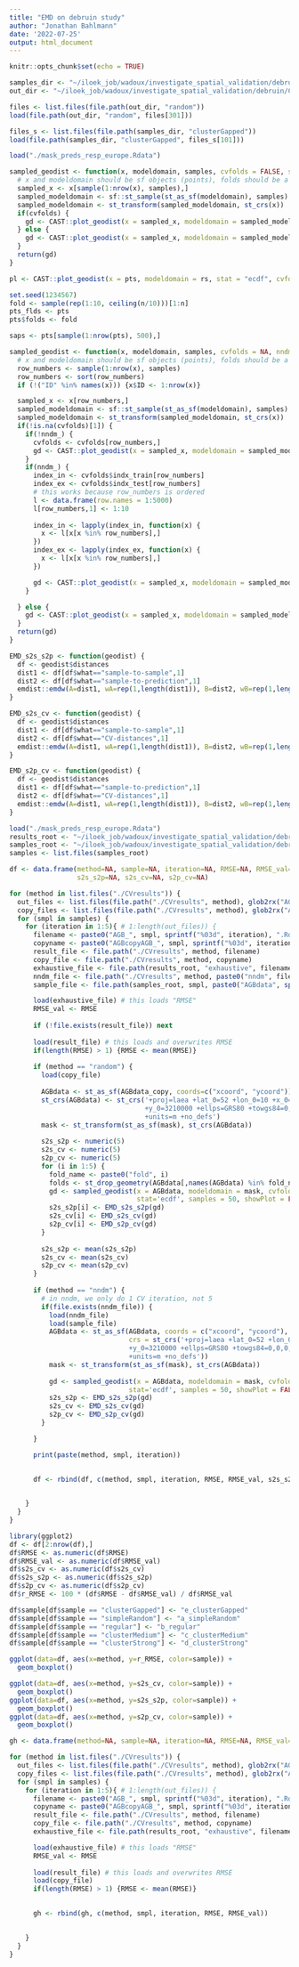 ```yaml
---
title: "EMD on debruin study"
author: "Jonathan Bahlmann"
date: '2022-07-25'
output: html_document
---
```


```r
knitr::opts_chunk$set(echo = TRUE)
```

```r
samples_dir <- "~/iloek_job/wadoux/investigate_spatial_validation/debruin/samples/"
out_dir <- "~/iloek_job/wadoux/investigate_spatial_validation/debruin/CVresults/"

files <- list.files(file.path(out_dir, "random"))
load(file.path(out_dir, "random", files[301]))

files_s <- list.files(file.path(samples_dir, "clusterGapped"))
load(file.path(samples_dir, "clusterGapped", files_s[101]))

load("./mask_preds_resp_europe.Rdata")

sampled_geodist <- function(x, modeldomain, samples, cvfolds = FALSE, stat = 'ecdf') {
  # x and modeldomain should be sf objects (points), folds should be a column in x
  sampled_x <- x[sample(1:nrow(x), samples),]
  sampled_modeldomain <- sf::st_sample(st_as_sf(modeldomain), samples)
  sampled_modeldomain <- st_transform(sampled_modeldomain, st_crs(x))
  if(cvfolds) {
    gd <- CAST::plot_geodist(x = sampled_x, modeldomain = sampled_modeldomain, cvfolds = sampled_x$folds, stat = stat)
  } else {
    gd <- CAST::plot_geodist(x = sampled_x, modeldomain = sampled_modeldomain, stat = stat)
  }
  return(gd)
}

pl <- CAST::plot_geodist(x = pts, modeldomain = rs, stat = "ecdf", cvfolds = fold)

set.seed(1234567)
fold <- sample(rep(1:10, ceiling(n/10)))[1:n]
pts_flds <- pts
pts$folds <- fold

saps <- pts[sample(1:nrow(pts), 500),]
```

```r
sampled_geodist <- function(x, modeldomain, samples, cvfolds = NA, nndm_=TRUE, stat = 'ecdf', showPlot = TRUE) {
  # x and modeldomain should be sf objects (points), folds should be a vector
  row_numbers <- sample(1:nrow(x), samples)
  row_numbers <- sort(row_numbers)
  if (!("ID" %in% names(x))) {x$ID <- 1:nrow(x)}

  sampled_x <- x[row_numbers,]
  sampled_modeldomain <- sf::st_sample(st_as_sf(modeldomain), samples)
  sampled_modeldomain <- st_transform(sampled_modeldomain, st_crs(x))
  if(!is.na(cvfolds)[1]) {
    if(!nndm_) {
      cvfolds <- cvfolds[row_numbers,]
      gd <- CAST::plot_geodist(x = sampled_x, modeldomain = sampled_modeldomain, cvfolds = cvfolds, stat = stat, showPlot = showPlot)
    }
    if(nndm_) {
      index_in <- cvfolds$indx_train[row_numbers]
      index_ex <- cvfolds$indx_test[row_numbers]
      # this works because row_numbers is ordered
      l <- data.frame(row.names = 1:5000)
      l[row_numbers,1] <- 1:10
      
      index_in <- lapply(index_in, function(x) {
        x <- l[x[x %in% row_numbers],]
      })
      index_ex <- lapply(index_ex, function(x) {
        x <- l[x[x %in% row_numbers],]
      })

      gd <- CAST::plot_geodist(x = sampled_x, modeldomain = sampled_modeldomain, cvfolds = index_in, cvtrain = index_ex, stat = stat, showPlot = showPlot)
    }

  } else {
    gd <- CAST::plot_geodist(x = sampled_x, modeldomain = sampled_modeldomain, stat = stat, showPlot = showPlot)
  }
  return(gd)
}

EMD_s2s_s2p <- function(geodist) {
  df <- geodist$distances
  dist1 <- df[df$what=="sample-to-sample",1]
  dist2 <- df[df$what=="sample-to-prediction",1]
  emdist::emdw(A=dist1, wA=rep(1,length(dist1)), B=dist2, wB=rep(1,length(dist2)), dist = "euclidean")
}

EMD_s2s_cv <- function(geodist) {
  df <- geodist$distances
  dist1 <- df[df$what=="sample-to-sample",1]
  dist2 <- df[df$what=="CV-distances",1]
  emdist::emdw(A=dist1, wA=rep(1,length(dist1)), B=dist2, wB=rep(1,length(dist2)), dist = "euclidean")
}

EMD_s2p_cv <- function(geodist) {
  df <- geodist$distances
  dist1 <- df[df$what=="sample-to-prediction",1]
  dist2 <- df[df$what=="CV-distances",1]
  emdist::emdw(A=dist1, wA=rep(1,length(dist1)), B=dist2, wB=rep(1,length(dist2)), dist = "euclidean")
}

load("./mask_preds_resp_europe.Rdata")
results_root <- "~/iloek_job/wadoux/investigate_spatial_validation/debruin/CVresults"
samples_root <- "~/iloek_job/wadoux/investigate_spatial_validation/debruin/samples"
samples <- list.files(samples_root)

df <- data.frame(method=NA, sample=NA, iteration=NA, RMSE=NA, RMSE_val=NA, 
                 s2s_s2p=NA, s2s_cv=NA, s2p_cv=NA)

for (method in list.files("./CVresults")) {
  out_files <- list.files(file.path("./CVresults", method), glob2rx("AGB_*.Rdata"))
  copy_files <- list.files(file.path("./CVresults", method), glob2rx("AGBcopyAGB_*.Rdata"))
  for (smpl in samples) {
    for (iteration in 1:5){ # 1:length(out_files)) {
      filename <- paste0("AGB_", smpl, sprintf("%03d", iteration), ".Rdata")
      copyname <- paste0("AGBcopyAGB_", smpl, sprintf("%03d", iteration), ".Rdata")
      result_file <- file.path("./CVresults", method, filename)
      copy_file <- file.path("./CVresults", method, copyname)
      exhaustive_file <- file.path(results_root, "exhaustive", filename)
      nndm_file <- file.path("./CVresults", method, paste0("nndm", filename))
      sample_file <- file.path(samples_root, smpl, paste0("AGBdata", sprintf("%03d", iteration), ".Rdata"))

      load(exhaustive_file) # this loads "RMSE"
      RMSE_val <- RMSE
      
      if (!file.exists(result_file)) next
        
      load(result_file) # this loads and overwrites RMSE
      if(length(RMSE) > 1) {RMSE <- mean(RMSE)}
      
      if (method == "random") {
        load(copy_file)
        
        AGBdata <- st_as_sf(AGBdata_copy, coords=c("xcoord", "ycoord"))
        st_crs(AGBdata) <- st_crs('+proj=laea +lat_0=52 +lon_0=10 +x_0=4321000 
                                  +y_0=3210000 +ellps=GRS80 +towgs84=0,0,0,0,0,0,0 
                                  +units=m +no_defs')
        mask <- st_transform(st_as_sf(mask), st_crs(AGBdata))
        
        s2s_s2p <- numeric(5)
        s2s_cv <- numeric(5)
        s2p_cv <- numeric(5)
        for (i in 1:5) {
          fold_name <- paste0("fold", i)
          folds <- st_drop_geometry(AGBdata[,names(AGBdata) %in% fold_name])
          gd <- sampled_geodist(x = AGBdata, modeldomain = mask, cvfolds = folds, 
                                stat='ecdf', samples = 50, showPlot = FALSE, nndm_ = FALSE)
          s2s_s2p[i] <- EMD_s2s_s2p(gd)
          s2s_cv[i] <- EMD_s2s_cv(gd)
          s2p_cv[i] <- EMD_s2p_cv(gd)
        }
        
        s2s_s2p <- mean(s2s_s2p)
        s2s_cv <- mean(s2s_cv)
        s2p_cv <- mean(s2p_cv)
      }
      
      if (method == "nndm") {
        # in nndm, we only do 1 CV iteration, not 5
        if(file.exists(nndm_file)) {
          load(nndm_file)
          load(sample_file)
          AGBdata <- st_as_sf(AGBdata, coords = c("xcoord", "ycoord"), 
                              crs = st_crs('+proj=laea +lat_0=52 +lon_0=10 +x_0=4321000 
                              +y_0=3210000 +ellps=GRS80 +towgs84=0,0,0,0,0,0,0 
                              +units=m +no_defs'))
          mask <- st_transform(st_as_sf(mask), st_crs(AGBdata))
        
          gd <- sampled_geodist(x = AGBdata, modeldomain = mask, cvfolds = nndm, nndm_ = TRUE,
                              stat='ecdf', samples = 50, showPlot = FALSE)
          s2s_s2p <- EMD_s2s_s2p(gd)
          s2s_cv <- EMD_s2s_cv(gd)
          s2p_cv <- EMD_s2p_cv(gd)
        }

      }

      print(paste(method, smpl, iteration))
      

      df <- rbind(df, c(method, smpl, iteration, RMSE, RMSE_val, s2s_s2p, s2s_cv, s2p_cv))

      
    }
  }
}
```

```r
library(ggplot2)
df <- df[2:nrow(df),]
df$RMSE <- as.numeric(df$RMSE)
df$RMSE_val <- as.numeric(df$RMSE_val)
df$s2s_cv <- as.numeric(df$s2s_cv)
df$s2s_s2p <- as.numeric(df$s2s_s2p)
df$s2p_cv <- as.numeric(df$s2p_cv)
df$r_RMSE <- 100 * (df$RMSE - df$RMSE_val) / df$RMSE_val

df$sample[df$sample == "clusterGapped"] <- "e_clusterGapped"
df$sample[df$sample == "simpleRandom"] <- "a_simpleRandom"
df$sample[df$sample == "regular"] <- "b_regular"
df$sample[df$sample == "clusterMedium"] <- "c_clusterMedium"
df$sample[df$sample == "clusterStrong"] <- "d_clusterStrong"
```

```r
ggplot(data=df, aes(x=method, y=r_RMSE, color=sample)) +
  geom_boxplot()

ggplot(data=df, aes(x=method, y=s2s_cv, color=sample)) +
  geom_boxplot()
ggplot(data=df, aes(x=method, y=s2s_s2p, color=sample)) +
  geom_boxplot()
ggplot(data=df, aes(x=method, y=s2p_cv, color=sample)) +
  geom_boxplot()

```

```r
gh <- data.frame(method=NA, sample=NA, iteration=NA, RMSE=NA, RMSE_val=NA)

for (method in list.files("./CVresults")) {
  out_files <- list.files(file.path("./CVresults", method), glob2rx("AGB_*.Rdata"))
  copy_files <- list.files(file.path("./CVresults", method), glob2rx("AGBcopyAGB_*.Rdata"))
  for (smpl in samples) {
    for (iteration in 1:5){ # 1:length(out_files)) {
      filename <- paste0("AGB_", smpl, sprintf("%03d", iteration), ".Rdata")
      copyname <- paste0("AGBcopyAGB_", smpl, sprintf("%03d", iteration), ".Rdata")
      result_file <- file.path("./CVresults", method, filename)
      copy_file <- file.path("./CVresults", method, copyname)
      exhaustive_file <- file.path(results_root, "exhaustive", filename)

      load(exhaustive_file) # this loads "RMSE"
      RMSE_val <- RMSE
      
      load(result_file) # this loads and overwrites RMSE
      load(copy_file)
      if(length(RMSE) > 1) {RMSE <- mean(RMSE)}
      

      gh <- rbind(gh, c(method, smpl, iteration, RMSE, RMSE_val))

      
    }
  }
}
```

